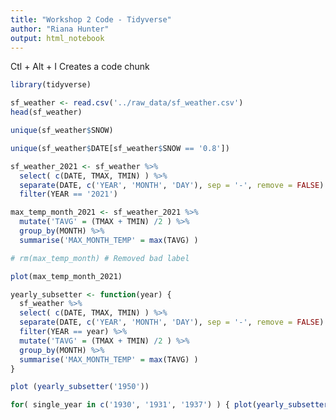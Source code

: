 ```yaml
---
title: "Workshop 2 Code - Tidyverse"
author: "Riana Hunter"
output: html_notebook
---
```


Ctl + Alt + I
Creates a code chunk

```r
library(tidyverse)
```

```r
sf_weather <- read.csv('../raw_data/sf_weather.csv')
head(sf_weather)

unique(sf_weather$SNOW)

unique(sf_weather$DATE[sf_weather$SNOW == '0.8'])
```

```r
sf_weather_2021 <- sf_weather %>%
  select( c(DATE, TMAX, TMIN) ) %>%
  separate(DATE, c('YEAR', 'MONTH', 'DAY'), sep = '-', remove = FALSE) %>%
  filter(YEAR == '2021')
```

```r
max_temp_month_2021 <- sf_weather_2021 %>%
  mutate('TAVG' = (TMAX + TMIN) /2 ) %>%
  group_by(MONTH) %>%
  summarise('MAX_MONTH_TEMP' = max(TAVG) )

# rm(max_temp_month) # Removed bad label
```

```r
plot(max_temp_month_2021)

```
```r
yearly_subsetter <- function(year) {
  sf_weather %>%
  select( c(DATE, TMAX, TMIN) ) %>%
  separate(DATE, c('YEAR', 'MONTH', 'DAY'), sep = '-', remove = FALSE) %>%
  filter(YEAR == year) %>%
  mutate('TAVG' = (TMAX + TMIN) /2 ) %>%
  group_by(MONTH) %>%
  summarise('MAX_MONTH_TEMP' = max(TAVG) )
}
```

```r
plot (yearly_subsetter('1950'))
```

```r

for( single_year in c('1930', '1931', '1937') ) { plot(yearly_subsetter(single_year)) }


```


